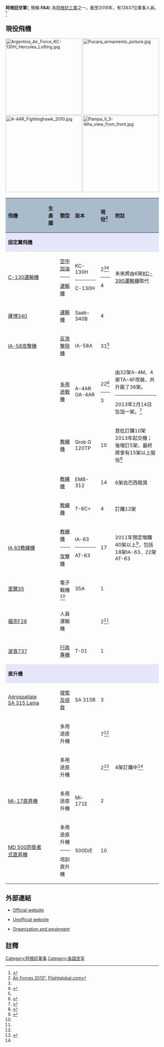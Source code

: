 {{Infobox military unit
|unit_name= 阿根廷空軍<br/>''Fuerza Aérea Argentina''
|image=File:Escudo Fuerza Aérea Argentina (oro).png
|caption= FAA emblem
|dates= 1945年–至今
|country= [[阿根廷|阿根廷]]
|allegiance=
|branch=
|type=
|role=
|size= 	13837 人（2018）<br>139架飛機<ref name="Flightglobal"/>
|command_structure=
|garrison=
|garrison_label=
|equipment=
|equipment_label=
|nickname=
|patron=
|motto=
|colors=
|colors_label=
|march= ''Alas Argentinas'' (Argentine Wings)
|mascot=
|battles=
|anniversaries=8月10日 (週年紀念)<br> 5月1日 (福克蘭戰爭期間炮火洗禮)
|decorations=
|battle_honours=
[[骯髒戰爭_(阿根廷)|骯髒戰爭]](1975)
[[福克蘭戰爭|福克蘭戰爭]] (1982) <ref>http://www.google.com/search?hl=en&safe=off&rlz=1B3GGGL_en___AR356&q=site%3Agov.ar+malvinas+%22fuerza+aerea%22+%2Bcondecoracion&aq=f&aqi=&aql=&oq=</ref>
<!-- Commanders -->
|current_commander=  Enrique Víctor Amrein中將
|current_commander_label= Chief of Staff
|ceremonial_chief=
|ceremonial_chief_label=
|colonel_of_the_regiment=
|colonel_of_the_regiment_label=
|notable_commanders=
<!-- Insignia -->
|identification_symbol         = [[File:Roundel_of_Argentina.svg|60px]]
|identification_symbol_label   = [[國籍標誌|國籍標誌]]
|identification_symbol_2       = [[File:Flag_of_Argentina.svg|60px]]
|identification_symbol_2_label = 尾徽
|identification_symbol_3       = 
|identification_symbol_3_label = 
<!-- Aircraft -->
|aircraft_bomber=
|aircraft_electronic=
|aircraft_fighter= A-4AR攻擊機
|aircraft_interceptor=
|aircraft_attack= [[IA-58攻擊機|普卡拉]]
|aircraft_recon=
|aircraft_Helicopter= [[Bell_212|Bell 212]], [[Hughes_500D|Hughes 500D]], SA-315 Lama
|aircraft_trainer= [[T-34教練機|T-34]], [[Embraer_EMB_312_Tucano|Tucano]], [[IA_63教練機|IA 63教練機]], [[Grob_TP_120|Grob 120]]
|aircraft_transport= [[C-130運輸機|C-130運輸機]], [[福克F28|福克F28]]
}}

'''阿根廷空軍'''({{lang-es|'''Fuerza Aérea Argentina'''}}, 簡稱 '''''FAA''''') 為[[阿根廷軍事|阿根廷三軍]]之一。截至2018年，有13837位軍事人員。<ref>{{Cite web |url=https://www.zona-militar.com/2018/03/19/argentina-hace-publica-la-cantidad-de-personal-militar-en-sus-fuerzas/ |title=存档副本 |accessdate=2018-04-06 |archive-date=2018-04-28 |archive-url=https://web.archive.org/web/20180428161336/https://www.zona-militar.com/2018/03/19/argentina-hace-publica-la-cantidad-de-personal-militar-en-sus-fuerzas/ |dead-url=no }}</ref>

==現役飛機==

[[File:Argentina_Air_Force_KC-130H_Hercules_Lofting.jpg|250px]]
[[File:Pucara_armamento_picture.jpg|250px]]
[[File:A-4AR_Fightinghawk_2010.jpg|250px]]
[[Image:Pampa_II_3-4ths_view_from_front.jpg|250px]]


{| class="wikitable"
|-
! style="text-align: left; background: #aabccc;"|飛機
! style="text-align: left; background: #aabccc;"|生產國
! style="text-align: left; background: #aabccc;"|類型
! style="text-align: left; background: #aabccc;"|版本
! style="text-align: left; background: #aabccc;"|現役<ref name="Flightglobal">[http://www.flightglobal.com/airspace/media/reports_pdf/world-air-forces-2013-101015.aspx"World Air Forces 2013".] {{Wayback|url=http://www.flightglobal.com/airspace/media/reports_pdf/world-air-forces-2013-101015.aspx |date=20131102174152 }} [[Flightglobal.com|Flightglobal.com]]</ref>
! style="text-align: left; background: #aabccc;"|附註
|-
! style="align: center; background: lavender;" colspan="6" | '''固定翼飛機'''
|- 
| [[C-130運輸機|C-130運輸機]] 
| {{USA}}
| [[空中加油|空中加油]]<hr>[[運輸機|運輸機]]
| KC-130H<hr>C-130H
| 2<ref name=" World Air Forces 2017 "/><ref name="Flightglobal 2014">{{Cite web |url=http://img.en25.com/Web/flightglobal/%7B88f2f053-6c3d-4ab4-a297-0b453358a560%7D_FC055_PREM_201312.pdf |title=World Air Forces 2014，Flightglobal.com |accessdate=2014-12-16 |archive-date=2018-10-26 |archive-url=https://web.archive.org/web/20181026214612/http://img.en25.com/Web/flightglobal/%7B88f2f053-6c3d-4ab4-a297-0b453358a560%7D_FC055_PREM_201312.pdf |dead-url=yes }}</ref><hr>4
| 未來將由6架[[KC-390運輸機|KC-390運輸機]]取代
|- style="background:#efefef; color:black"

| [[薩博340|薩博340]]
| {{SWE}}
| [[運輸機|運輸機]]
| Saab-340B
| 4
|
|- style="background:#efefef; color:black"
| [[IA-58攻擊機|IA-58攻擊機]]
| {{ARG}}
| [[反游擊飛機|反游擊飛機]]
| IA-58A
| 31<ref name="Flightglobal 2014"></ref>
| 
|- 
| {{link-en|A-4AR攻擊機|Lockheed Martin A-4AR Fightinghawk}}
| {{USA}}
| [[多用途戰機|多用途戰機]]
| A-4AR<br>OA-4AR
| 22<ref name=" World Air Forces 2017 ">{{cite web|last= |first= |url= https://www.flightglobal.com/news/articles/insight-from-flightglobal-world-air-forces-on-the-r-432247/|title= World Air Forces 2017|work= |publisher= Flightglobal Insight|year= 2017|doi= |accessdate= 3 March 2017|archive-date= 2016-12-20|archive-url= https://web.archive.org/web/20161220185447/https://www.flightglobal.com/news/articles/insight-from-flightglobal-world-air-forces-on-the-r-432247/|dead-url= no}}</ref><hr>3
| 由32架A-4M、4架TA-4F改裝，共升級了36架。<hr>2013年2月14日坠毁一架。<ref name="AFMAPR13">{{cite book|title=[[Air_Forces_Monthly|Air Forces Monthly]]|year=April 2013|publisher=[[Key_Publishing|Key Publishing Ltd]]|location=[[Stamford,_Lincolnshire|Stamford]], [[Lincolnshire|Lincolnshire]], [[England|England]]|pages=29}}</ref>
|- 
| {{link-en|Grob G 120TP教練機|Grob G 120TP}}
| {{GER}}
| [[教練機|教練機]]
| Grob G 120TP
| 10
| 首批訂購10架2013年起交機；後增訂5架，最終將會有15架以上服役<ref>{{cite web|url=http://www.ambito.com/diario/noticia.asp?id=692016 |title=El país incorpora cuatro flamantes aviones de entrenamiento militar |publisher=Ambito.com |date= |accessdate=2013-06-12}}</ref>
|- 
| {{link-en|巴西航空工業EMB 312大嘴鳥式教練機|Embraer EMB 312 Tucano}}
| {{BRA}}
| [[教練機|教練機]]
| EMB-312
| 14
| 6架自巴西租賃
|-
| {{link-en|比奇T-6德州佬II世教練機|Beechcraft T-6 Texan II}}
| {{USA}}
| [[教練機|教練機]]
| T-6C+
| 4
| 訂購12架
|-
| [[IA_63教練機|IA 63教練機]]
| {{ARG}}
| [[教練機|教練機]]<hr>[[攻擊機|攻擊機]]
| IA-63<hr>AT-63
| 17
| 2011年預定增購40架以上<ref>{{Cite web |url=http://www.flightglobal.com/news/articles/argentina-to-buy-40-more-pampas-362327/ |title=存档副本 |accessdate=2013-09-30 |archive-date=2014-10-06 |archive-url=https://web.archive.org/web/20141006105505/http://www.flightglobal.com/news/articles/argentina-to-buy-40-more-pampas-362327/ |dead-url=no }}</ref>，包括18架IA-63、22架AT-63
|-
| [[里爾35|里爾35]]
| {{USA}}
| 電子戰機<ref name=" World Air Forces 2017 "/>
| 35A
| 1
|
|-
| [[福克F28|福克F28]]
| {{NLD}}
| 人員運輸機
| 
| 2<ref name=" World Air Forces 2017 "/>
|
|-
| [[波音737|波音737]]
| {{USA}}
| [[行政專機|行政專機]]
| T-01
| 1
|
|-
! style="align: center; background: lavender;" colspan="6" | '''直升機'''
|- 
| [[Aérospatiale_Lama|Aérospatiale SA 315 Lama]]
| {{FRA}}
| [[搜索及拯救|搜索及拯救]]
| SA 315B
| 3
|
|-style="background:#efefef; color:black"
| {{link-en|貝爾212直升機|Bell 212}}
| {{USA}}
| 多用途直升機
|
| 7<ref name=" World Air Forces 2017 "/>
| 
|-
| {{link-en|貝爾412直升機|Bell 412}}
| {{USA}}
| 多用途直升機
|
| 2<ref> {{cite web|url= http://www.helis.com/database/modelorg/1681/|title= Fuerza Aerea Argentina  Bell 412|publisher= |date=|accessdate=22 December 2014}}</ref>
| 4架訂購中<ref name=" World Air Forces 2017 "/>
|-
| [[Mi-17直昇機|Mi-17直昇機]]
| {{RUS}}
| 多用途直升機
| Mi-171E
| 2
| 
|- style="background:#efefef; color:black"
| [[MD_500防衛者式直昇機|MD 500防衛者式直昇機]]
| {{USA}}
| 多用途直升機<hr>培訓直升機
| 500D/E
| 10
|
|}

==外部連結==
*{{es icon}} [http://www.faa.mil.ar Official website] {{Wayback|url=http://www.faa.mil.ar/ |date=19971014225715 }}
*{{en icon}} [https://web.archive.org/web/20080520030844/http://www.scramble.nl/ar.htm Unofficial website]
*{{es icon}} [https://archive.is/20070927223458/http://www.saorbats.com.ar/FAA_orbat.htm Organization and equipment]

==註釋==
{{reflist}}


{{美洲题目|空军}}


[[Category:阿根廷軍事|Category:阿根廷軍事]]
[[Category:各国空军|Category:各国空军]]